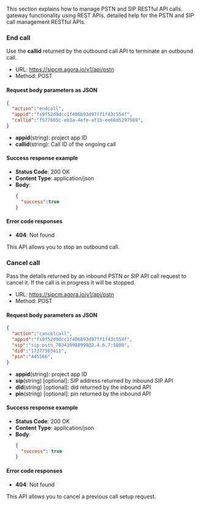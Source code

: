 <PlatformWrapper platform="web">

This section explains how to manage <Vg k="COMPANY" /> PSTN and SIP RESTful API calls. gateway functionality using <Vg k="COMPANY" /> REST APIs.
detailed help for the <Vg k="COMPANY" /> PSTN and SIP call management RESTful APIs.

### End call

Use the **callid** returned by the outbound call API to terminate an outbound call.

- URL: https://sipcm.agora.io/v1/api/pstn
- Method: POST

#### Request body parameters as JSON

```json
{
  "action":"endcall",
  "appid":"fs9f52d9dcc1f406b93d97ff1f43c554f",
  "callid":"f577605c-eb3a-4efe-af1b-ee66d5297569",
}
```

- **appid**(string): <Vg k="COMPANY" /> project app ID
- **callid**(string): Call ID of the ongoing call

#### Success response example

- **Status Code**: 200 OK
- **Content Type**: application/json
- **Body**:
   ```JSON
   {  
     "success":true
   }
   ```
  
#### Error code responses

- **404**: Not found

This API allows you to stop an outbound call.

### Cancel call

Pass the details returned by an inbound PSTN or SIP API call request to cancel it. If the call is in progress it will be stopped.

- URL: https://sipcm.agora.io/v1/api/pstn
- Method: POST

#### Request body parameters as JSON

```json
{
  "action":"cancelcall",
  "appid":"fs9f52d9dcc1f406b93d97ff1f43c554f",
  "sip":"sip:pstn_783410988998@2.4.6.7:5080",
  "did":"17377583411",
  "pin":"445566",
}
```

- **appid**(string): <Vg k="COMPANY" /> project app ID
- **sip**(string) [optional]: SIP address returned by inbound SIP API
- **did**(string) [optional]: did returned by the inbound API
- **pin**(string) [optional]: pin returned by the inbound API

#### Success response example

- **Status Code**: 200 OK
- **Content Type**: application/json
- **Body**:
   ```JSON
   {
     "success": true
   }
   ```

#### Error code responses

- **404**: Not found

This API allows you to cancel a previous call setup request.

</PlatformWrapper>
